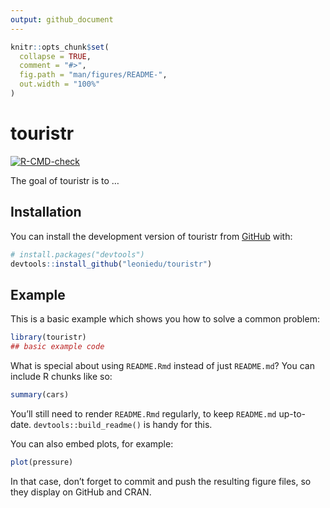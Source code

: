 ```yaml
---
output: github_document
---
```


<!-- README.md is generated from README.Rmd. Please edit that file -->

```r
knitr::opts_chunk$set(
  collapse = TRUE,
  comment = "#>",
  fig.path = "man/figures/README-",
  out.width = "100%"
)
```

# touristr

<!-- badges: start -->
[![R-CMD-check](https://github.com/leoniedu/touristr/actions/workflows/R-CMD-check.yaml/badge.svg)](https://github.com/leoniedu/touristr/actions/workflows/R-CMD-check.yaml)
<!-- badges: end -->

The goal of touristr is to ...

## Installation

You can install the development version of touristr from [GitHub](https://github.com/) with:

``` r
# install.packages("devtools")
devtools::install_github("leoniedu/touristr")
```

## Example

This is a basic example which shows you how to solve a common problem:

```r
library(touristr)
## basic example code
```

What is special about using `README.Rmd` instead of just `README.md`? You can include R chunks like so:

```r
summary(cars)
```

You'll still need to render `README.Rmd` regularly, to keep `README.md` up-to-date. `devtools::build_readme()` is handy for this.

You can also embed plots, for example:

```r
plot(pressure)
```

In that case, don't forget to commit and push the resulting figure files, so they display on GitHub and CRAN.
